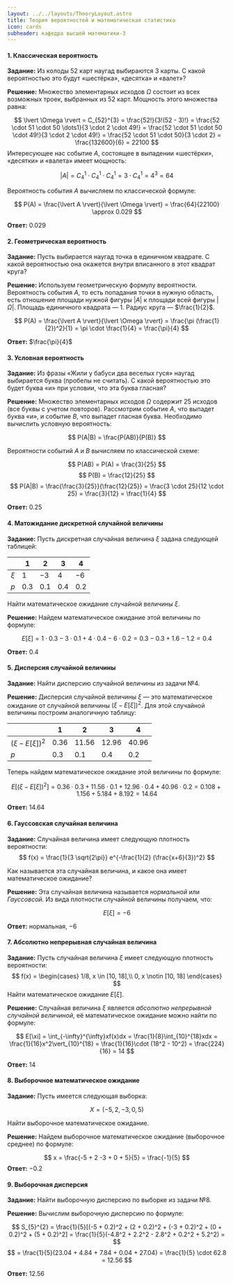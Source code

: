 ```yaml
---
layout: ../../layouts/TheoryLayout.astro
title: Теория вероятностей и математическая статистика
icon: cards
subheader: кафедра высшей математики-3
---
```


#### 1. Классическая вероятность
**Задание:**
Из колоды 52 карт наугад выбираются 3 карты. С какой вероятностью это будут «шестёрка», «десятка» и «валет»?

**Решение:**
Множество элементарных исходов $\Omega$ состоит из всех возможных троек, выбранных из 52 карт. Мощность этого множества равна:

$$
\lvert \Omega \rvert = C_{52}^{3} = \frac{52!}{3!(52 - 3)!} = \frac{52 \cdot 51 \cdot 50 \dots1}{3 \cdot 2 \cdot 49!} = \frac{52 \cdot 51 \cdot 50 \cdot 49!}{3 \cdot 2 \cdot 49!} = \frac{52 \cdot 51 \cdot 50}{3 \cdot 2} = \frac{132600}{6} = 22100
$$
Интересующее нас событие $A$, состоящее в выпадении «шестёрки», «десятки» и «валета» имеет мощность:

$$
\lvert A \rvert = C_{4}^{1} \cdot C_{4}^{1} \cdot C_{4}^{1} = 3 \cdot C_{4}^{1} = 4^3 = 64
$$

Вероятность события $A$ вычисляем по классической формуле:

$$
P(A) = \frac{\lvert A \rvert}{\lvert \Omega \rvert} = \frac{64}{22100} \approx 0.029
$$

**Ответ:** $0.029$

#### 2. Геометрическая вероятность
**Задание:**
Пусть выбирается наугад точка в единичном квадрате. С какой вероятностью она окажется внутри вписанного в этот квадрат круга?

**Решение:**
Используем геометрическую формулу вероятности. Вероятность события $A$, то есть попадания точки в нужную область, есть отношение площади нужной фигуры $\lvert A \rvert$ к площади всей фигуры $\lvert \Omega \rvert$. Площадь единичного квадрата — 1. Радиус круга — $\frac{1}{2}$.

$$
P(A) = \frac{\lvert A \rvert}{\lvert \Omega \rvert} = \frac{\pi (\frac{1}{2})^2}{1} = \pi \cdot \frac{1}{4} = \frac{\pi}{4}
$$

**Ответ:** $\frac{\pi}{4}$

#### 3. Условная вероятность
**Задание:**
Из фразы «Жили у бабуси два веселых гуся» наугад выбирается буква (пробелы не считать). С какой вероятностью это будет буква «и» при условии, что эта буква гласная?

**Решение:**
Множество элементарных исходов $\Omega$ содержит 25 исходов (все буквы с учетом повторов). Рассмотрим событие $A$, что выпадет буква «и», и событие $B$, что выпадет гласная буква. Необходимо вычислить условную вероятность:

$$
P(A|B) = \frac{P(AB)}{P(B)}
$$

Вероятности событий $A$ и $B$ вычисляем по классической схеме:

$$
P(AB) = P(A) = \frac{3}{25}
$$
$$
P(B) = \frac{12}{25}
$$
$$
P(A|B) = \frac{\frac{3}{25}}{\frac{12}{25}} = \frac{3 \cdot 25}{12 \cdot 25} = \frac{3}{12} = \frac{1}{4}
$$

**Ответ:** $0.25$

#### 4. Матожидание дискретной случайной величины
**Задание:**
Пусть дискретная случайная величина $\xi$ задана следующей таблицей:

|       | 1     | 2     | 3     | 4     |
|-------|-------|-------|-------|-------|
| $\xi$ | $1$   | $-3$  | $4$   | $-6$  |
| $p$   | $0.3$ | $0.1$ | $0.4$ | $0.2$ |

Найти математическое ожидание случайной величины $\xi$.

**Решение:**
Найдем математическое ожидание этой величины по формуле:

$$
E[\xi] = 1 \cdot 0.3 -3 \cdot 0.1 + 4 \cdot 0.4 -6 \cdot 0.2 = 0.3 - 0.3 + 1.6- 1.2 = 0.4
$$

**Ответ:** $0.4$

#### 5. Дисперсия случайной величины
**Задание:**
Найти дисперсию случайной величины из задачи №4.

**Решение:**
Дисперсия случайной величины $\xi$ — это математическое ожидание от случайной величины $(\xi - E[\xi])^2$. Для этой случайной величины построим аналогичную таблицу:

|                    | 1      | 2       | 3       | 4       |
|--------------------|--------|---------|---------|---------|
| $(\xi - E[\xi])^2$ | $0.36$ | $11.56$ | $12.96$ | $40.96$ |
| $p$                | $0.3$  | $0.1$   | $0.4$   | $0.2$   |

Теперь найдем математическое ожидание этой величины по формуле:

$$
E[(\xi - E[\xi])^2] = 0.36 \cdot 0.3 + 11.56 \cdot 0.1 + 12.96 \cdot 0.4 + 40.96 \cdot 0.2 = 0.108 + 1.156 + 5.184 + 8.192 = 14.64
$$

**Ответ:** $14.64$

#### 6. Гауссовская случайная величина
**Задание:**
Случайная величина имеет следующую плотность вероятности:
$$
f(x) = \frac{1}{3 \sqrt{2\pi}} e^{-\frac{1}{2} (\frac{x+6}{3})^2}
$$

Как называется эта случайная величина, и какое она имеет математическое ожидание?

**Решение:**
Эта случайная величина называется *нормальной* или *Гауссовсой*. Из вида плотности случайной величины получаем, что:

$$
E[\xi] = -6
$$

**Ответ:** нормальная, $-6$

#### 7. Абсолютно непрерывная случайная величина
**Задание:**
Пусть случайная величина $\xi$ имеет следующую плотность вероятности:
$$
f(x) =
\begin{cases}
1/8, x \in [10, 18],\\
0, x \notin [10, 18]
\end{cases}
$$
Найти математическое ожидание $E[\xi]$.

**Решение:**
Случайная величина $\xi$ является *абсолютно непрерывной случайной величиной*, её математическое ожидание можно найти по формуле:

$$
E[\xi] = \int_{-\infty}^{\infty}xf(x)dx = \frac{1}{8}\int_{10}^{18}xdx = \frac{1}{16}x^2\vert_{10}^{18} = \frac{1}{16}\cdot (18^2 - 10^2) = \frac{224}{16} = 14
$$

**Ответ:** $14$

#### 8. Выборочное математическое ожидание
**Задание:**
Пусть имеется следующая выборка:

$$
X = (-5, 2, -3, 0, 5)
$$

Найти выборочное математическое ожидание.

**Решение:**
Найдем выборочное математическое ожидание (выборочное среднее) по формуле:

$$
x = \frac{-5 + 2 -3 + 0 + 5}{5} = \frac{-1}{5}
$$
**Ответ:** $-0.2$

#### 9. Выборочная дисперсия
**Задание:**
Найти выборочную дисперсию по выборке из задачи №8.

**Решение:**
Вычислим выборочную дисперсию по формуле:

$$
S_{5}^{2} = \frac{1}{5}[(-5 + 0.2)^2 + (2 + 0.2)^2 + (-3 + 0.2)^2 + (0 + 0.2)^2 + (5 + 0.2)^2] = \frac{1}{5}(-4.8^2 + 2.2^2 - 2.8^2 + 0.2^2 + 5.2^2) =
$$
$$
= \frac{1}{5}(23.04 + 4.84 + 7.84 + 0.04 + 27.04) = \frac{1}{5} \cdot 62.8 = 12.56
$$

**Ответ:** $12.56$
